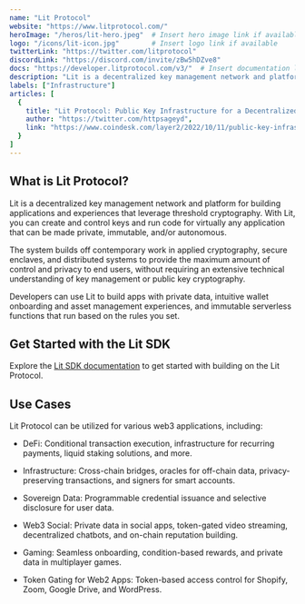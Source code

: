 ---
name: "Lit Protocol"
website: "https://www.litprotocol.com/"
heroImage: "/heros/lit-hero.jpeg"  # Insert hero image link if available
logo: "/icons/lit-icon.jpg"        # Insert logo link if available
twitterLink: "https://twitter.com/litprotocol"
discordLink: "https://discord.com/invite/zBw5hDZve8"
docs: "https://developer.litprotocol.com/v3/"  # Insert documentation link if available
description: "Lit is a decentralized key management network and platform for building applications and experiences that leverage threshold cryptography.  "
labels: ["Infrastructure"]
articles: [
  {
    title: "Lit Protocol: Public Key Infrastructure for a Decentralized World",
    author: "https://twitter.com/httpsageyd",
    link: "https://www.coindesk.com/layer2/2022/10/11/public-key-infrastructure-for-a-decentralized-world/?ref=spark.litprotocol.com"
  }
]
---

## What is Lit Protocol?

Lit is a decentralized key management network and platform for building applications and experiences that leverage threshold cryptography. With Lit, you can create and control keys and run code for virtually any application that can be made private, immutable, and/or autonomous.

The system builds off contemporary work in applied cryptography, secure enclaves, and distributed systems to provide the maximum amount of control and privacy to end users, without requiring an extensive technical understanding of key management or public key cryptography.

Developers can use Lit to build apps with private data, intuitive wallet onboarding and asset management experiences, and immutable serverless functions that run based on the rules you set.

## Get Started with the Lit SDK

Explore the [Lit SDK documentation](https://developer.litprotocol.com/v3/) to get started with building on the Lit Protocol.

## Use Cases

Lit Protocol can be utilized for various web3 applications, including:

- DeFi: Conditional transaction execution, infrastructure for recurring payments, liquid staking solutions, and more.

- Infrastructure: Cross-chain bridges, oracles for off-chain data, privacy-preserving transactions, and signers for smart accounts.

- Sovereign Data: Programmable credential issuance and selective disclosure for user data.

- Web3 Social: Private data in social apps, token-gated video streaming, decentralized chatbots, and on-chain reputation building.

- Gaming: Seamless onboarding, condition-based rewards, and private data in multiplayer games.

- Token Gating for Web2 Apps: Token-based access control for Shopify, Zoom, Google Drive, and WordPress.

